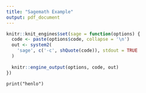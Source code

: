 ```yaml
---
title: "Sagemath Example"
output: pdf_document
---
```


```r
knitr::knit_engines$set(sage = function(options) {
  code <- paste(options$code, collapse = '\n') 
  out <- system2(
    'sage', c('-c', shQuote(code)), stdout = TRUE
  )
  
  knitr::engine_output(options, code, out)
})
```


```sage
print("henlo")
```

